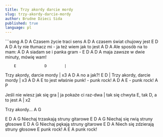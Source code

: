 ```yaml
---
title: Trzy akordy darcie mordy
slug: trzy-akordy-darcie-mordy
author: Brudne Dzieci Sida
published: true
language: pl
---
```


<Youtube videoId="y5dw-6ror_k" />
```song
       A     D     A
Czasem życie traci sens
       A         D   A
czasem świat chujowy jest
         E               D               A   D A
ty  nie tłumacz mi - ja też wiem jak to jest
    A      D     A
Ale sposób na to mam:
       A    D     A
siadam se i panka gram -
     E             D             A    D A
maja zawsze w dwie minuty, mówię wam!

        E             D        |
  Trzy akordy, darcie mordy    | x3
            A D A
  no a jak?!
         E            D        |
  Trzy akordy, darcie mordy    | x3
          A   D    A       E
  to jest właśnie punk! - punk rock!
          A   D    A       E
                        - punk rock!
  A P

Jeśli nie wiesz jak się gra           |
ja pokaże ci raz-dwa                  |
tak się chwyta E, tak D, a to jest A  | x2

  Trzy akordy...
  A G

E            D               A      G
Niechaj trzaskają struny gitarowe
E           D              A       G
Niechaj się rwią struny głosowe
E          D              A       G
Niechaj pękają struny gitarowe
E              D              A
Niech się zdzierają struny głosowe
    E
    punk rock!
  A E         A
    punk rock!
```